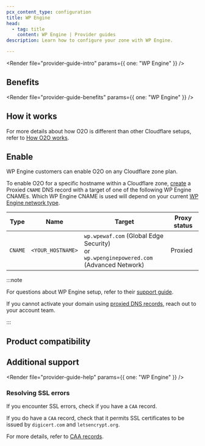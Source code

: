 ```yaml
---
pcx_content_type: configuration
title: WP Engine
head:
  - tag: title
    content: WP Engine | Provider guides
description: Learn how to configure your zone with WP Engine.

---
```



<Render file="provider-guide-intro" params={{ one: "WP Engine" }} />

## Benefits

<Render file="provider-guide-benefits" params={{ one: "WP Engine" }} />

## How it works

For more details about how O2O is different than other Cloudflare setups, refer to [How O2O works](/cloudflare-for-platforms/cloudflare-for-saas/saas-customers/how-it-works/).

## Enable

WP Engine customers can enable O2O on any Cloudflare zone plan.

To enable O2O for a specific hostname within a Cloudflare zone, [create](/dns/manage-dns-records/how-to/create-dns-records/#create-dns-records) a Proxied `CNAME` DNS record with a target of one of the following WP Engine CNAMEs. Which WP Engine CNAME is used will depend on your current [WP Engine network type](https://wpengine.com/support/network/).

| Type    | Name              | Target                                                                                        | Proxy status |
| ------- | ----------------- | --------------------------------------------------------------------------------------------- | ------------ |
| `CNAME` | `<YOUR_HOSTNAME>` | `wp.wpewaf.com` (Global Edge Security)<br/>or<br/>`wp.wpenginepowered.com` (Advanced Network) | Proxied      |

:::note


For questions about WP Engine setup, refer to their [support guide](https://wpengine.com/support/wordpress-best-practice-configuring-dns-for-wp-engine/#Point_DNS_Using_CNAME_Flattening).

If you cannot activate your domain using [proxied DNS records](/dns/manage-dns-records/reference/proxied-dns-records/), reach out to your account team.


:::

## Product compatibility

<Render file="provider-guide-compatibility" />

## Additional support

<Render file="provider-guide-help" params={{ one: "WP Engine" }} />

### Resolving SSL errors

If you encounter SSL errors, check if you have a `CAA` record.

If you do have a `CAA` record, check that it permits SSL certificates to be issued by `digicert.com` and `letsencrypt.org`.

For more details, refer to [CAA records](/ssl/edge-certificates/troubleshooting/caa-records/#what-caa-records-are-added-by-cloudflare).
